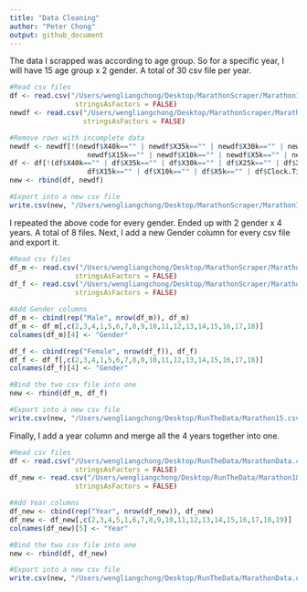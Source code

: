 ```yaml
---
title: "Data Cleaning"
author: "Peter Chong"
output: github_document
---
```


The data I scrapped was according to age group. So for a specific year, I will have 15 age group x 2 gender. A total of 30 csv file per year.

```r
#Read csv files
df <- read.csv("/Users/wengliangchong/Desktop/MarathonScraper/Marathon15_F.csv", header = T,
                stringsAsFactors = FALSE)
newdf <- read.csv("/Users/wengliangchong/Desktop/MarathonScraper/Marathon15_F15.csv", header = T,
                  stringsAsFactors = FALSE)
```

```r
#Remove rows with incomplete data
newdf <- newdf[!(newdf$X40k=="" | newdf$X35k=="" | newdf$X30k=="" | newdf$X25k=="" | newdf$X20k=="" |
                   newdf$X15k=="" | newdf$X10k=="" | newdf$X5k=="" | newdf$Clock.Time=="" | newdf$Net.Time==""), ]
df <- df[!(df$X40k=="" | df$X35k=="" | df$X30k=="" | df$X25k=="" | df$X20k=="" |
                   df$X15k=="" | df$X10k=="" | df$X5k=="" | df$Clock.Time=="" | df$Net.Time==""), ]
new <- rbind(df, newdf)
```

```r
#Export into a new csv file
write.csv(new, "/Users/wengliangchong/Desktop/MarathonScraper/Marathon15_F.csv", row.names = FALSE)
```

I repeated the above code for every gender. Ended up with 2 gender x 4 years. A total of 8 files. Next, I add a new Gender column for every csv file and export it.

```r
#Read csv files
df_m <- read.csv("/Users/wengliangchong/Desktop/MarathonScraper/Marathon15_M.csv", header = T,
                stringsAsFactors = FALSE)
df_f <- read.csv("/Users/wengliangchong/Desktop/MarathonScraper/Marathon15_F.csv", header = T,
                stringsAsFactors = FALSE)
```

```r
#Add Gender columns
df_m <- cbind(rep("Male", nrow(df_m)), df_m)
df_m <- df_m[,c(2,3,4,1,5,6,7,8,9,10,11,12,13,14,15,16,17,18)]
colnames(df_m)[4] <- "Gender"

df_f <- cbind(rep("Female", nrow(df_f)), df_f)
df_f <- df_f[,c(2,3,4,1,5,6,7,8,9,10,11,12,13,14,15,16,17,18)]
colnames(df_f)[4] <- "Gender"
```

```r
#Bind the two csv file into one
new <- rbind(df_m, df_f)
```

```r
#Export into a new csv file
write.csv(new, "/Users/wengliangchong/Desktop/RunTheData/Marathon15.csv", row.names = FALSE)
```

Finally, I add a year column and merge all the 4 years together into one.

```r
#Read csv files
df <- read.csv("/Users/wengliangchong/Desktop/RunTheData/MarathonData.csv", header = T,
                stringsAsFactors = FALSE)
df_new <- read.csv("/Users/wengliangchong/Desktop/RunTheData/Marathon18.csv", header = T,
                stringsAsFactors = FALSE)
```

```r
#Add Year columns
df_new <- cbind(rep("Year", nrow(df_new)), df_new)
df_new <- df_new[,c(2,3,4,5,1,6,7,8,9,10,11,12,13,14,15,16,17,18,19)]
colnames(df_new)[5] <- "Year"
```

```r
#Bind the two csv file into one
new <- rbind(df, df_new)
```

```r
#Export into a new csv file
write.csv(new, "/Users/wengliangchong/Desktop/RunTheData/MarathonData.csv", row.names = FALSE)
```














































































































































